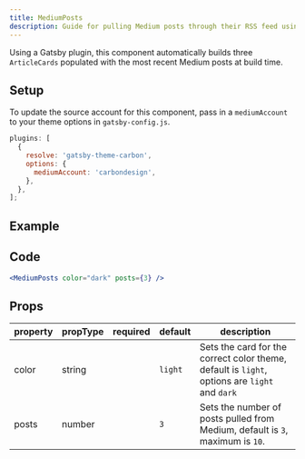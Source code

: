 ```yaml
---
title: MediumPosts
description: Guide for pulling Medium posts through their RSS feed using a Gatsby plugin.
---
```


<PageDescription>

Using a Gatsby plugin, this component automatically builds three `ArticleCards` populated with the most recent Medium posts at build time.

</PageDescription>

## Setup

To update the source account for this component, pass in a `mediumAccount` to your theme options in `gatsby-config.js`.

```js
plugins: [
  {
    resolve: 'gatsby-theme-carbon',
    options: {
      mediumAccount: 'carbondesign',
    },
  },
];
```

## Example

<MediumPosts color="dark" posts={3} />

## Code

```jsx path=components/MediumPosts/MediumPosts.js src=https://github.com/carbon-design-system/gatsby-theme-carbon/tree/master/packages/gatsby-theme-carbon/src/components/MediumPosts
<MediumPosts color="dark" posts={3} />
```

## Props

| property | propType | required | default | description                                                                                   |
| -------- | -------- | -------- | ------- | --------------------------------------------------------------------------------------------- |
| color    | string   |          | `light` | Sets the card for the correct color theme, default is `light`, options are `light` and `dark` |
| posts    | number   |          | `3`     | Sets the number of posts pulled from Medium, default is `3`, maximum is `10`.                 |

